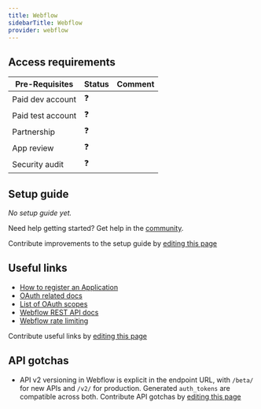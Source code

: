 ```yaml
---
title: Webflow
sidebarTitle: Webflow
provider: webflow
---
```




<Overview />
<PreBuiltTooling provider={providers[pageMetadata.provider]} />
<PreBuiltUseCases />

## Access requirements
| Pre-Requisites | Status | Comment|
| - | - | - |
| Paid dev account | ❓ |  |
| Paid test account | ❓ |  |
| Partnership | ❓ | |
| App review | ❓ |  |
| Security audit | ❓ | |


## Setup guide

_No setup guide yet._

<Tip>Need help getting started? Get help in the [community](https://nango.dev/slack).</Tip>

<Note>Contribute improvements to the setup guide by [editing this page](https://github.com/nangohq/nango/tree/master/docs-v2/integrations/all/webflow.mdx)</Note>


## Useful links

-   [How to register an Application](https://docs.developers.webflow.com/data/reference/authorization#step-1-register-your-app)
-   [OAuth related docs](https://docs.developers.webflow.com/data/reference/authorization)
-   [List of OAuth scopes](https://docs.developers.webflow.com/data/reference/scopes)
-   [Webflow REST API docs](https://docs.developers.webflow.com/data/reference/rest-introduction)
-   [Webflow rate limiting](https://docs.developers.webflow.com/data/reference/rate-limits-1)

<Note>Contribute useful links by [editing this page](https://github.com/nangohq/nango/tree/master/docs-v2/integrations/all/webflow.mdx)</Note>

## API gotchas
-   API v2 versioning in Webflow is explicit in the endpoint URL, with `/beta/` for new APIs and `/v2/` for production. Generated `auth_tokens` are compatible across both.
<Note>Contribute API gotchas by [editing this page](https://github.com/nangohq/nango/tree/master/docs-v2/integrations/all/webflow.mdx)</Note>